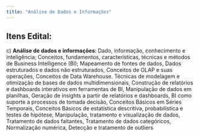 ```yaml
---
title: "Análise de Dados e Informações"
---
```


## Itens Edital:

c\) **Análise de dados e informações**: Dado, informação, conhecimento e inteligência; Conceitos, fundamentos, características, técnicas e métodos de Business Intelligence (BI); Mapeamento de fontes de dados, Dados estruturados e dados não estruturados, Conceitos de OLAP e suas operações, Conceitos de Data Warehouse. Técnicas de modelagem e otimização de bases de dados multidimensionais, Construção de relatórios e dashboards interativos em ferramentas de BI, Manipulação de dados em planilhas, Geração de insights a partir de relatórios e dashboards, BI como suporte a processos de tomada decisão, Conceitos Básicos em Séries Temporais, Conceitos Básicos de estatística descritiva, probabilística e testes de hipótese, Manipulação, tratamento e visualização de dados, Tratamento de dados faltantes, Tratamento de dados categóricos, Normalização numérica, Detecção e tratamento de outliers
